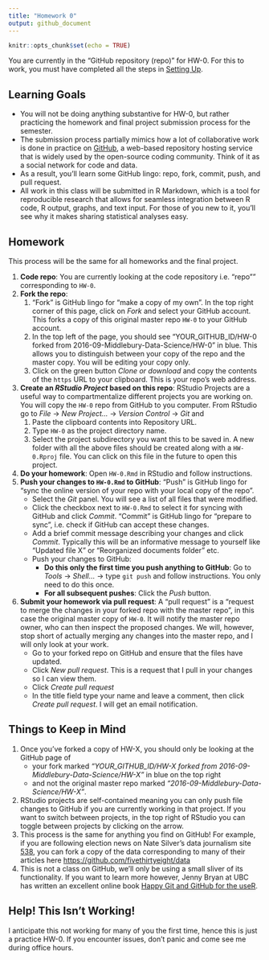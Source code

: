 ```yaml
---
title: "Homework 0"
output: github_document
---
```


```r
knitr::opts_chunk$set(echo = TRUE)
```

You are currently in the "GitHub repository (repo)" for HW-0. For this to work, 
you must have completed all the steps in [Setting
Up](https://rudeboybert.github.io/MATH216/jekyll/update/2016/09/12/getting-started.html).



## Learning Goals

* You will not be doing anything substantive for HW-0, but rather practicing the
homework and final project submission process for the semester.
* The submission process partially mimics how a lot of collaborative work is
done in practice on [GitHub](https://github.com/), a web-based repository
hosting service that is widely used by the open-source coding community. Think
of it as a social network for code and data.
* As a result, you'll learn some GitHub lingo: repo, fork, commit, push, and
pull request.
* All work in this class will be submitted in R Markdown, which is a tool for 
reproducible research that allows for seamless integration between R code, R
output, graphs, and text input. For those of you new to it, you'll see why it
makes sharing statistical analyses easy.


## Homework

This process will be the same for all homeworks and the final project.

1. **Code repo**: You are currently looking at the code repository i.e. "repo""
corresponding to `HW-0`.
1. **Fork the repo**:
    1. "Fork" is GitHub lingo for "make a copy of my own". In the top right
    corner of this page, click on *Fork* and select your GitHub account. This
    forks a copy of this original master repo `HW-0` to your GitHub account.
    1. In the top left of the page, you should see "YOUR_GITHUB_ID/HW-0 forked 
    from 2016-09-Middlebury-Data-Science/HW-0" in blue. This allows you to
    distinguish between your copy of the repo and the master copy. You will be
    editing your copy only.
    1. Click on the green button *Clone or download* and copy the contents of
    the `https` URL to your clipboard. This is your repo's web address.
1. **Create an *RStudio Project* based on this repo**: RStudio Projects are a useful way
to compartmentalize different projects you are working on. You will copy the `HW-0` repo
from GitHub to you computer. From RStudio go to *File* -> *New Project...* ->
*Version Control* -> *Git* and
    1. Paste the clipboard contents into Repository URL.
    2. Type `HW-0` as the project directory name.
    3. Select the project subdirectory you want this to be saved in. A new
    folder with all the above files should be created along with a `HW-0.Rproj`
    file. You can click on this file in the future to open this project.
1. **Do your homework**: Open `HW-0.Rmd` in RStudio and follow instructions. 
1. **Push your changes to `HW-0.Rmd` to GitHub**: "Push" is GitHub lingo for "sync the online version
of your repo with your local copy of the repo".
    + Select the *Git* panel. You will see a list of all files that were modified.
    + Click the checkbox next to `HW-0.Rmd` to select it for syncing with GitHub
    and click *Commit*. "Commit" is GitHub lingo for "prepare to sync", i.e.
    check if GitHub can accept these changes.
    + Add a brief commit message describing your changes and click *Commit*.
    Typically this will be an informative message to yourself like "Updated file
    X" or "Reorganized documents folder" etc.
    + Push your changes to GitHub:
        + **Do this only the first time you push anything to GitHub**: Go to *Tools* ->
        *Shell...* -> type `git push` and follow instructions.  You only need to do this once.
        + **For all subsequent pushes**: Click the *Push* button.
1. **Submit your homework via pull request**: A "pull request" is a "request to 
merge the changes in your forked repo with the master repo", in this case the 
original master copy of `HW-0`. It will notify the master repo owner, who can then
inspect the proposed changes. We will, however, stop short of actually merging
any changes into the master repo, and I will only look at your work.
    + Go to your forked repo on GitHub and ensure that the files have updated.
    + Click *New pull request*. This is a request that I pull in your changes so I can view them.
    + Click *Create pull request*
    + In the title field type your name and leave a comment, then click *Create
    pull request*. I will get an email notification.



## Things to Keep in Mind

1. Once you've forked a copy of HW-X, you should only be looking at the GitHub page of
    * your fork marked *"YOUR_GITHUB_ID/HW-X forked from
    2016-09-Middlebury-Data-Science/HW-X"* in blue on the top right
    * and not the original master repo marked *"2016-09-Middlebury-Data-Science/HW-X"*.
1. RStudio projects are self-contained meaning you can only push file changes to
GitHub if you are currently working in that project. If you want to switch
between projects, in the top right of RStudio you can toggle between projects by
clicking on the arrow.
1. This process is the same for anything you find on GitHub! For example, if you
are following election news on Nate Silver's data journalism site
[538](http://fivethirtyeight.com/), you can fork a copy of the data
corresponding to many of their articles here
<https://github.com/fivethirtyeight/data>
1. This is not a class on GitHub, we'll only be using a small sliver of its
functionality. If you want to learn more however, Jenny Bryan at UBC has written
an excellent online book [Happy Git and GitHub for the
useR](http://happygitwithr.com/).



## Help! This Isn't Working!

I anticipate this not working for many of you the first time, hence this is just
a practice HW-0. If you encounter issues, don't panic and come see me during
office hours.
